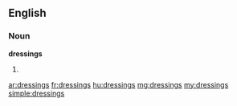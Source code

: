 ==English==

===Noun===
'''dressings'''

# {{plural of|[[dressing]]}}

[[ar:dressings]]
[[fr:dressings]]
[[hu:dressings]]
[[mg:dressings]]
[[my:dressings]]
[[simple:dressings]]